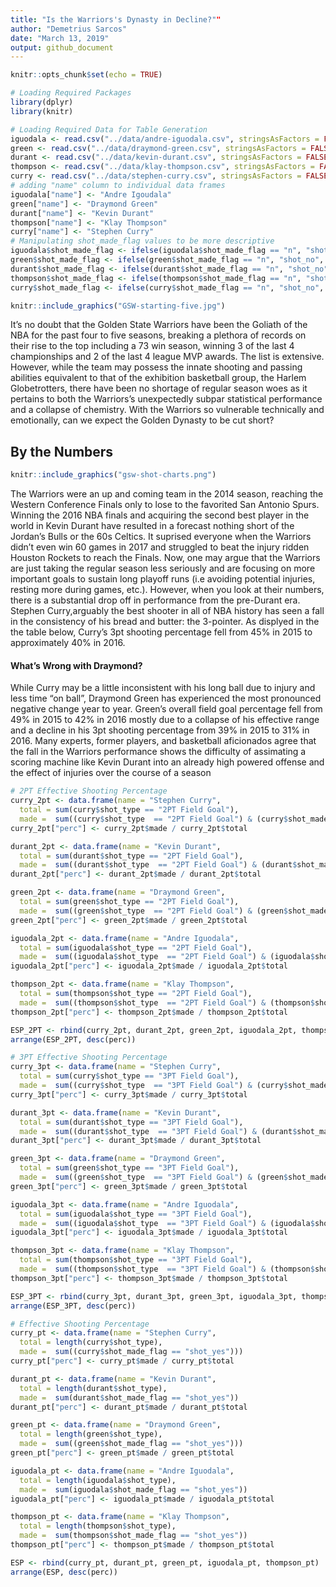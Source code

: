 ```yaml
---
title: "Is the Warriors's Dynasty in Decline?""
author: "Demetrius Sarcos"
date: "March 13, 2019"
output: github_document
---
```


```r
knitr::opts_chunk$set(echo = TRUE)
```

```r
# Loading Required Packages
library(dplyr)
library(knitr)

# Loading Required Data for Table Generation
iguodala <- read.csv("../data/andre-iguodala.csv", stringsAsFactors = FALSE)
green <- read.csv("../data/draymond-green.csv", stringsAsFactors = FALSE)
durant <- read.csv("../data/kevin-durant.csv", stringsAsFactors = FALSE)
thompson <- read.csv("../data/klay-thompson.csv", stringsAsFactors = FALSE)
curry <- read.csv("../data/stephen-curry.csv", stringsAsFactors = FALSE)
# adding "name" column to individual data frames 
iguodala["name"] <- "Andre Igoudala"
green["name"] <- "Draymond Green"
durant["name"] <- "Kevin Durant"
thompson["name"] <- "Klay Thompson"
curry["name"] <- "Stephen Curry"
# Manipulating shot_made_flag values to be more descriptive
iguodala$shot_made_flag <- ifelse(iguodala$shot_made_flag == "n", "shot_no", "shot_yes")
green$shot_made_flag <- ifelse(green$shot_made_flag == "n", "shot_no", "shot_yes")
durant$shot_made_flag <- ifelse(durant$shot_made_flag == "n", "shot_no", "shot_yes")
thompson$shot_made_flag <- ifelse(thompson$shot_made_flag == "n", "shot_no", "shot_yes")
curry$shot_made_flag <- ifelse(curry$shot_made_flag == "n", "shot_no", "shot_yes")
```

```r
knitr::include_graphics("GSW-starting-five.jpg")
```

It's no doubt that the Golden State Warriors have been the Goliath of the NBA for the past four to five seasons, breaking a plethora of records on their rise to the top including a 73 win season, winning 3 of the last 4 championships and 2 of the last 4 league MVP awards. The list is extensive.  However, while the team may possess the innate shooting and passing abilities equivalent to that of the exhibition basketball group, the Harlem Globetrotters, there have been no shortage of regular season woes as it pertains to both the Warriors's unexpectedly subpar statistical performance and a collapse of chemistry. With the Warriors so vulnerable technically and emotionally, can we expect the Golden Dynasty to be cut short?

## By the Numbers

```r
knitr::include_graphics("gsw-shot-charts.png")
```

The Warriors were an up and coming team in the 2014 season, reaching the Western Conference Finals only to lose to the favorited San Antonio Spurs.  Winning the 2016 NBA finals and acquiring the second best player in the world in Kevin Durant have resulted in a forecast nothing short of the Jordan's Bulls or the 60s Celtics. It suprised everyone when the Warriors didn't even win 60 games in 2017 and struggled to beat the injury ridden Houston Rockets to reach the Finals.  Now, one may argue that the Warriors are just taking the regular season less seriously and are focusing on more important goals to sustain long playoff runs (i.e avoiding potential injuries, resting more during games, etc.).  However, when you look at their numbers, there is a substantial drop off in performance from the pre-Durant era.  Stephen Curry,arguably the best shooter in all of NBA history has seen a fall in the consistency of his bread and butter: the 3-pointer. As displyed in the the table below, Curry's 3pt shooting percentage fell from 45% in 2015 to approximately 40% in 2016.  

#### What's Wrong with Draymond?
While Curry may be a little inconsistent with his long ball due to injury and less time "on ball",  Draymond Green has experienced the most pronounced negative change year to year.  Green's overall field goal percentage fell from 49% in 2015 to 42% in 2016 mostly due to a collapse of his effective range and a decline in his 3pt shooting percentage from 39% in 2015 to 31% in 2016.  Many experts, former players, and basketball aficionados agree that the fall in the Warriors performance shows the difficulty of assimating a scoring machine like Kevin Durant into an already high powered offense and the effect of injuries over the course of a season


```r
# 2PT Effective Shooting Percentage
curry_2pt <- data.frame(name = "Stephen Curry",
  total = sum(curry$shot_type == "2PT Field Goal"),
  made =  sum((curry$shot_type  == "2PT Field Goal") & (curry$shot_made_flag == "shot_yes")))
curry_2pt["perc"] <- curry_2pt$made / curry_2pt$total

durant_2pt <- data.frame(name = "Kevin Durant",
  total = sum(durant$shot_type == "2PT Field Goal"),
  made =  sum((durant$shot_type  == "2PT Field Goal") & (durant$shot_made_flag == "shot_yes")))
durant_2pt["perc"] <- durant_2pt$made / durant_2pt$total

green_2pt <- data.frame(name = "Draymond Green",
  total = sum(green$shot_type == "2PT Field Goal"),
  made =  sum((green$shot_type  == "2PT Field Goal") & (green$shot_made_flag == "shot_yes")))
green_2pt["perc"] <- green_2pt$made / green_2pt$total

iguodala_2pt <- data.frame(name = "Andre Iguodala",
  total = sum(iguodala$shot_type == "2PT Field Goal"),
  made =  sum((iguodala$shot_type  == "2PT Field Goal") & (iguodala$shot_made_flag == "shot_yes")))
iguodala_2pt["perc"] <- iguodala_2pt$made / iguodala_2pt$total

thompson_2pt <- data.frame(name = "Klay Thompson",
  total = sum(thompson$shot_type == "2PT Field Goal"),
  made =  sum((thompson$shot_type  == "2PT Field Goal") & (thompson$shot_made_flag == "shot_yes")))
thompson_2pt["perc"] <- thompson_2pt$made / thompson_2pt$total

ESP_2PT <- rbind(curry_2pt, durant_2pt, green_2pt, iguodala_2pt, thompson_2pt)
arrange(ESP_2PT, desc(perc))
```

```r
# 3PT Effective Shooting Percentage
curry_3pt <- data.frame(name = "Stephen Curry",
  total = sum(curry$shot_type == "3PT Field Goal"),
  made =  sum((curry$shot_type  == "3PT Field Goal") & (curry$shot_made_flag == "shot_yes")))
curry_3pt["perc"] <- curry_3pt$made / curry_3pt$total

durant_3pt <- data.frame(name = "Kevin Durant",
  total = sum(durant$shot_type == "3PT Field Goal"),
  made =  sum((durant$shot_type  == "3PT Field Goal") & (durant$shot_made_flag == "shot_yes")))
durant_3pt["perc"] <- durant_3pt$made / durant_3pt$total

green_3pt <- data.frame(name = "Draymond Green",
  total = sum(green$shot_type == "3PT Field Goal"),
  made =  sum((green$shot_type  == "3PT Field Goal") & (green$shot_made_flag == "shot_yes")))
green_3pt["perc"] <- green_3pt$made / green_3pt$total

iguodala_3pt <- data.frame(name = "Andre Iguodala",
  total = sum(iguodala$shot_type == "3PT Field Goal"),
  made =  sum((iguodala$shot_type  == "3PT Field Goal") & (iguodala$shot_made_flag == "shot_yes")))
iguodala_3pt["perc"] <- iguodala_3pt$made / iguodala_3pt$total

thompson_3pt <- data.frame(name = "Klay Thompson",
  total = sum(thompson$shot_type == "3PT Field Goal"),
  made =  sum((thompson$shot_type  == "3PT Field Goal") & (thompson$shot_made_flag == "shot_yes")))
thompson_3pt["perc"] <- thompson_3pt$made / thompson_3pt$total

ESP_3PT <- rbind(curry_3pt, durant_3pt, green_3pt, iguodala_3pt, thompson_3pt)
arrange(ESP_3PT, desc(perc))
```

```r
# Effective Shooting Percentage
curry_pt <- data.frame(name = "Stephen Curry",
  total = length(curry$shot_type),
  made =  sum((curry$shot_made_flag == "shot_yes")))
curry_pt["perc"] <- curry_pt$made / curry_pt$total

durant_pt <- data.frame(name = "Kevin Durant",
  total = length(durant$shot_type),
  made =  sum(durant$shot_made_flag == "shot_yes"))
durant_pt["perc"] <- durant_pt$made / durant_pt$total

green_pt <- data.frame(name = "Draymond Green",
  total = length(green$shot_type),
  made =  sum((green$shot_made_flag == "shot_yes")))
green_pt["perc"] <- green_pt$made / green_pt$total

iguodala_pt <- data.frame(name = "Andre Iguodala",
  total = length(iguodala$shot_type),
  made =  sum(iguodala$shot_made_flag == "shot_yes"))
iguodala_pt["perc"] <- iguodala_pt$made / iguodala_pt$total

thompson_pt <- data.frame(name = "Klay Thompson",
  total = length(thompson$shot_type),
  made =  sum(thompson$shot_made_flag == "shot_yes"))
thompson_pt["perc"] <- thompson_pt$made / thompson_pt$total

ESP <- rbind(curry_pt, durant_pt, green_pt, iguodala_pt, thompson_pt)
arrange(ESP, desc(perc))
```

